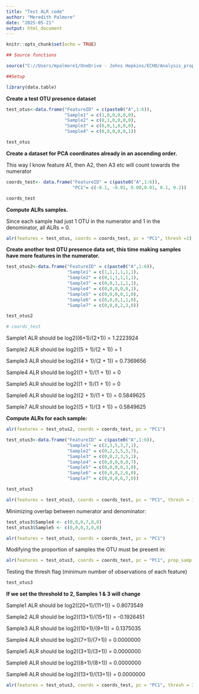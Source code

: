 ```yaml
---
title: "Test ALR code"
author: "Meredith Palmore"
date: "2025-05-21"
output: html_document
---
```


```r
knitr::opts_chunk$set(echo = TRUE)
```


```r
## Source functions

source("C://Users/mpalmore1/OneDrive - Johns Hopkins/ECHO/Analysis_proposals/EC0413c/Orpheus/R/alr_from_deicode.R")
```

```r
##Setup

library(data.table)
```

**Create a test OTU presence dataset**

```r
test_otus<-data.frame("FeatureID" = c(paste0("A",1:6)),
                      "Sample1" = c(1,0,0,0,0,0),
                      "Sample2" = c(0,1,0,0,0,0),
                      "Sample3" = c(0,0,1,0,0,0),
                      "Sample4" = c(0,0,0,0,0,1))

test_otus
```

**Create a dataset for PCA coordinates already in an ascending order.**

This way I know feature A1, then A2, then A3 etc will count towards the numerator

```r
coords_test<- data.frame("FeatureID" = c(paste0("A",1:6)),
                         "PC1"= c(-0.1, -0.01, 0.00,0.01, 0.1, 0.2))

coords_test
```

**Compute ALRs samples.**

Since each sample had just 1 OTU in the numerator and 1 in the denominator, all ALRs = 0.

```r
alr(features = test_otus, coords = coords_test, pc = "PC1", thresh =1)
```

**Create another test OTU presence data set, this time making samples have more features in the numerator.**

```r
test_otus2<-data.frame("FeatureID" = c(paste0("A",1:6)),
                       "Sample1" = c(1,1,1,1,1,1),
                       "Sample2" = c(0,1,1,1,1,1),
                       "Sample3" = c(0,0,1,1,1,1),
                       "Sample4" = c(0,0,0,0,0,1),
                       "Sample5" = c(0,0,0,0,1,0),
                       "Sample6" = c(0,0,0,1,1,0),
                       "Sample7" = c(0,0,0,2,3,0))

test_otus2

# coords_test
```

Sample1 ALR should be log2((6+1)/(2+1)) = 1.2223924

Sample2 ALR should be log2((5 + 1)/(2 + 1)) = 1

Sample3 ALR should be log2((4 + 1)/(2 + 1)) = 0.7369656

Sample4 ALR should be log2((1 + 1)/(1 + 1)) = 0

Sample5 ALR should be log2((1 + 1)/(1 + 1)) = 0

Sample6 ALR should be log2((2 + 1)/(1 + 1)) = 0.5849625

Sample7 ALR should be log2((5 + 1)/(3 + 1)) = 0.5849625

**Compute ALRs for each sample:**

```r
alr(features = test_otus2, coords = coords_test, pc = "PC1")

```



```r
test_otus3<-data.frame("FeatureID" = c(paste0("A",1:6)),
                       "Sample1" = c(2,3,5,3,7,1),
                       "Sample2" = c(0,2,3,5,3,7),
                       "Sample3" = c(0,0,2,3,5,1),
                       "Sample4" = c(0,0,0,0,0,7),
                       "Sample5" = c(0,0,0,0,3,0),
                       "Sample6" = c(0,0,0,2,6,0),
                       "Sample7" = c(0,0,0,6,7,0))

test_otus3

```

```r
alr(features = test_otus3, coords = coords_test, pc = "PC1", thresh = 1)
```

Minimizing overlap between numerator and denominator:

```r
test_otus3$Sample4 <- c(0,0,0,7,0,0)
test_otus3$Sample5 <- c(0,0,0,3,0,0)

alr(features = test_otus3, coords = coords_test, pc = "PC1")

```

Modifying the proportion of samples the OTU must be present in:

```r
alr(features = test_otus3, coords = coords_test, pc = "PC1", prop_samp = 0.7)
```

Testing the thresh flag (minimum number of observations of each feature)

```r
test_otus3
```

**If we set the threshold to 2, Samples 1 & 3 will change**

Sample1 ALR should be log2((20+1)/(11+1)) =  0.8073549

Sample2 ALR should be log2((13+1)/(15+1)) = -0.1926451

Sample3 ALR should be log2((10+1)/(9+1)) = 0.1375035

Sample4 ALR should be log2((7+1)/(7+1)) = 0.0000000

Sample5 ALR should be log2((3+1)/(3+1)) = 0.0000000

Sample6 ALR should be log2((8+1)/(8+1)) = 0.0000000

Sample6 ALR should be log2((13+1)/(13+1)) = 0.0000000

```r
alr(features = test_otus3, coords = coords_test, pc = "PC1", thresh = 3)
```

